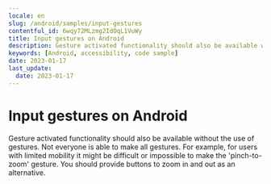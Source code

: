 ```yaml
---
locale: en
slug: /android/samples/input-gestures
contentful_id: 6wqy72MLzmg2IdOqL1VuWy
title: Input gestures on Android
description: Gesture activated functionality should also be available without the use of gestures.
keywords: [Android, accessibility, code sample]
date: 2023-01-17
last_update:
  date: 2023-01-17
---
```


# Input gestures on Android

Gesture activated functionality should also be available without the use of gestures. Not everyone is able to make all gestures. For example, for users with limited mobility it might be difficult or impossible to make the 'pinch-to-zoom' gesture. You should provide buttons to zoom in and out as an alternative.

<CodeSample id="input-gestures" framework="android" locale="en"/>
